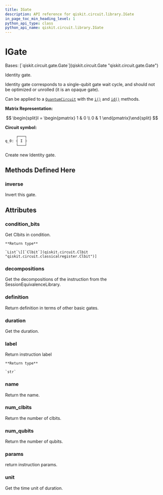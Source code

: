 ```yaml
---
title: IGate
description: API reference for qiskit.circuit.library.IGate
in_page_toc_min_heading_level: 1
python_api_type: class
python_api_name: qiskit.circuit.library.IGate
---
```


# IGate

<Class id="qiskit.circuit.library.IGate" isDedicatedPage={true} github="https://github.com/qiskit/qiskit/tree/stable/0.22/qiskit/circuit/library/standard_gates/i.py" signature="IGate(label=None)">
  Bases: [`qiskit.circuit.gate.Gate`](qiskit.circuit.Gate "qiskit.circuit.gate.Gate")

  Identity gate.

  Identity gate corresponds to a single-qubit gate wait cycle, and should not be optimized or unrolled (it is an opaque gate).

  Can be applied to a [`QuantumCircuit`](qiskit.circuit.QuantumCircuit "qiskit.circuit.QuantumCircuit") with the [`i()`](qiskit.circuit.QuantumCircuit#i "qiskit.circuit.QuantumCircuit.i") and [`id()`](qiskit.circuit.QuantumCircuit#id "qiskit.circuit.QuantumCircuit.id") methods.

  **Matrix Representation:**

$$
\begin{split}I = \begin{pmatrix}
1 & 0 \\
0 & 1
\end{pmatrix}\end{split}
$$

  **Circuit symbol:**

  ```python
       ┌───┐
  q_0: ┤ I ├
       └───┘
  ```

  Create new Identity gate.

  ## Methods Defined Here

  ### inverse

  <Function id="qiskit.circuit.library.IGate.inverse" name="inverse" signature="IGate.inverse()">
    Invert this gate.
  </Function>

  ## Attributes

  ### condition\_bits

  <Attribute id="qiskit.circuit.library.IGate.condition_bits" name="condition_bits">
    Get Clbits in condition.

    **Return type**

    `List`\[[`Clbit`](qiskit.circuit.Clbit "qiskit.circuit.classicalregister.Clbit")]
  </Attribute>

  ### decompositions

  <Attribute id="qiskit.circuit.library.IGate.decompositions" name="decompositions">
    Get the decompositions of the instruction from the SessionEquivalenceLibrary.
  </Attribute>

  ### definition

  <Attribute id="qiskit.circuit.library.IGate.definition" name="definition">
    Return definition in terms of other basic gates.
  </Attribute>

  ### duration

  <Attribute id="qiskit.circuit.library.IGate.duration" name="duration">
    Get the duration.
  </Attribute>

  ### label

  <Attribute id="qiskit.circuit.library.IGate.label" name="label">
    Return instruction label

    **Return type**

    `str`
  </Attribute>

  ### name

  <Attribute id="qiskit.circuit.library.IGate.name" name="name">
    Return the name.
  </Attribute>

  ### num\_clbits

  <Attribute id="qiskit.circuit.library.IGate.num_clbits" name="num_clbits">
    Return the number of clbits.
  </Attribute>

  ### num\_qubits

  <Attribute id="qiskit.circuit.library.IGate.num_qubits" name="num_qubits">
    Return the number of qubits.
  </Attribute>

  ### params

  <Attribute id="qiskit.circuit.library.IGate.params" name="params">
    return instruction params.
  </Attribute>

  ### unit

  <Attribute id="qiskit.circuit.library.IGate.unit" name="unit">
    Get the time unit of duration.
  </Attribute>
</Class>

